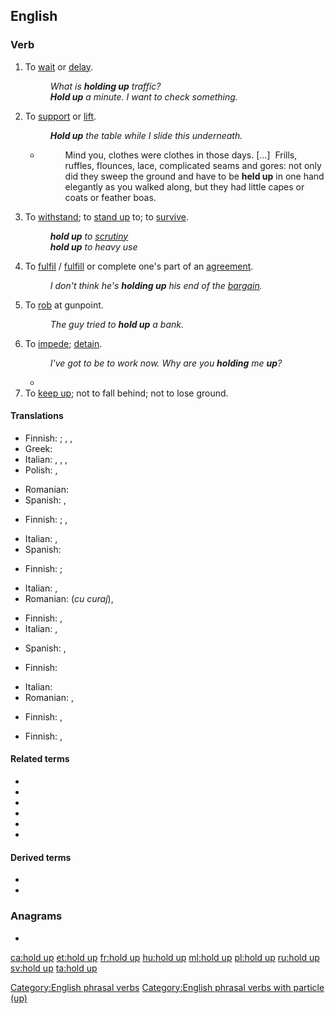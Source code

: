 {{also|hold-up}}
==English==

===Verb===
{{en-verb|holds up|holding up|held up|held up}}

# {{label|en|idiomatic|ambitransitive}} To [[wait]] or [[delay]].
#: ''What is '''holding up''' traffic?''
#: '''''Hold up''' a minute. I want to check something.''
# To [[support]] or [[lift]].
#: '''''Hold up''' the table while I slide this underneath.''
#* {{RQ:Chrsty Atbgrfy|II|4}}
#*: Mind you, clothes were clothes in those days. [&hellip;]&nbsp; Frills, ruffles, flounces, lace, complicated seams and gores: not only did they sweep the ground and have to be '''held up''' in one hand elegantly as you walked along, but they had little capes or coats or feather boas.
# {{label|en|idiomatic}} To [[withstand]]; to [[stand up]] to; to [[survive]].
#: '''''hold up''' to [[scrutiny]]''
#: '''''hold up''' to heavy use''
# {{label|en|idiomatic}} To [[fulfil]] / [[fulfill]] or complete one's part of an [[agreement]].
#: ''I don't think he's '''holding up''' his end of the [[bargain]].''
# {{label|en|idiomatic}} To [[rob]] at gunpoint.
#: ''The guy tried to '''hold up''' a bank.''
# {{label|en|transitive}} To [[impede]]; [[detain]].
#: ''I've got to be to work now. Why are you '''holding''' me '''up'''?''
#* {{quote-journal|date=May 13, 2012|author=Andrew Benson|work=BBC Sport
|title=[http://www.bbc.co.uk/sport/0/formula1/18051941 Williams's Pastor Maldonado takes landmark Spanish Grand Prix win]
|passage=It worked to perfection. Ferrari's decision not to stop on the next lap simply made life easier, especially when Alonso was '''held up''' by Marussia's Charles Pic during that period - for which the Frenchman earned a drive-through penalty.}}
# To [[keep up]]; not to fall behind; not to lose ground.
#: {{rfquotek|Collier}}

====Translations====
{{trans-top|to wait or delay}}
* Finnish: {{t+|fi|odottaa}} {{qualifier|to wait}}; {{t|fi|viivästyttää}} {{qualifier|to delay, tr.}}, {{t|fi|viivästyä}}, {{t|fi|[[olla]] [[myöhässä]]}} {{qualifier|to delay, intr.}}
* Greek: {{t+|el|αργώ}}
* Italian: {{t+|it|ritardare}}, {{t+|it|rallentare}}, {{t+|it|frenare}}, {{t+|it|aspettare}}
* Polish: {{t|pl|wstrzymać}}, {{t|pl|opóźnić}}
{{trans-mid}}
* Romanian: {{t+|ro|întârzia}}
* Spanish: {{t+|es|aguaitar}} {{qualifier|Am.}}, {{t+|es|esperar}}
{{trans-bottom}}

{{trans-top|to support or lift}}
* Finnish: {{t|fi|kannatella}} {{qualifier|to support}}; {{t+|fi|nostaa}}, {{t+|fi|kohottaa}} {{qualifier|to lift}}
{{trans-mid}}
* Italian: {{t+|it|sollevare}}, {{t+|it|alzare}}
* Spanish: {{t+|es|sostener}}
{{trans-bottom}}

{{trans-top|to withstand; to stand up to; to survive}}
* Finnish: {{t+|fi|kestää}}; {{t+|fi|läpäistä}}
{{trans-mid}}
* Italian: {{t+|it|sostenere}}, {{t+|it|fronteggiare}}
* Romanian: {{t+|ro|înfrunta}} (''cu curaj''), {{t+|ro|stăvili}}
{{trans-bottom}}

{{trans-top|to fulfil / fulfill or complete one's part of an agreement}}
* Finnish: {{t+|fi|täyttää}}, {{t+|fi|noudattaa}}
* Italian: {{t+|it|mantenere}}, {{t|it|attenersi}}
{{trans-mid}}
* Spanish: {{t+|es|mantener}}, {{t+|es|cumplir}}
{{trans-bottom}}

{{trans-top|to rob at gunpoint}}
* Finnish: {{t|fi|[[ryöstää]] [[aseella]] [[uhaten]]}}
{{trans-mid}}
* Italian: {{t+|it|rapinare}}
* Romanian: {{t+|ro|jefui}}, {{t+|ro|prăda}}
{{trans-bottom}}

{{trans-top|to impede, detain}}
* Finnish: {{t+|fi|pidätellä}}, {{t+|fi|viivyttää}}
{{trans-mid}}
{{trans-bottom}}

{{trans-top|to keep up; not to fall behind; not to lose ground}}
* Finnish: {{t|fi|pitää pintansa}}, {{t|fi|[[pysyä]] [[mukana]]}}
{{trans-mid}}
{{trans-bottom}}

====Related terms====
* {{l|en|hang up}}
* {{l|en|hold it}}
* {{l|en|hold-up}}
* {{l|en|uphold}}
* {{l|en|stick up}}
* {{l|en|forhold}}

====Derived terms====
* {{l|en|hold up to}}
* {{l|en|hold up one's end}}

===Anagrams===
* {{l|en|uphold}}

[[Category:English phrasal verbs]]
[[Category:English phrasal verbs with particle (up)]]

[[ca:hold up]]
[[et:hold up]]
[[fr:hold up]]
[[hu:hold up]]
[[ml:hold up]]
[[pl:hold up]]
[[ru:hold up]]
[[sv:hold up]]
[[ta:hold up]]